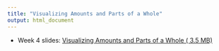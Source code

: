 ```yaml
---
title: "Visualizing Amounts and Parts of a Whole"
output: html_document
---
```


- Week 4 slides: [Visualizing Amounts and Parts of a Whole ( <i class="far fa-file-pdf"></i> 3.5 MB)](../../files/slides/04_viz-amounts.pdf)